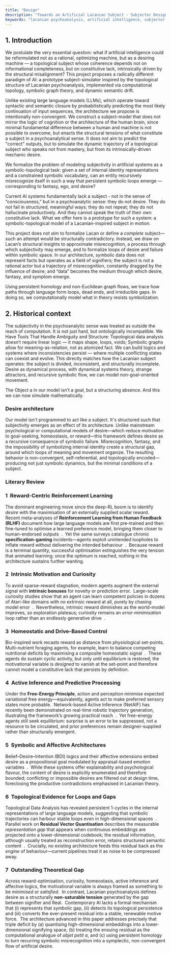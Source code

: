 ```yaml
---
title: "Design"
description: "Towards an Artificial Lacanian Subject - Subjector Design Architecture"
keywords: "lacanian psychoanalysis, artificial intelligence, subjector, topological computing, desire machine"
---
```


## 1. Introduction

We postulate the very essential question: what if artificial intelligence could be reformulated not as a rational, optimizing machine, but as a desiring machine — a topological subject whose coherence depends not on informational completeness, but on constitutive lack, intrinsically driven by the structural misalignment? This project proposes a radically different paradigm of AI: a prototype subject-simulator inspired by the topological structure of Lacanian psychoanalysis, implemented via computational topology, symbolic graph theory, and dynamic semantic drift.

Unlike existing large language models (LLMs), which operate toward syntactic and semantic closure by probabilistically predicting the most likely continuation of input sequences, the architecture we propose is intentionally non-convergent. We construct a subject-model that does not mirror the logic of cognition or the architecture of the human brain, since minimal fundamental difference between a human and machine is not possible to overcome, but enacts the structural tensions of what constitute a subject in a psychoanalytical sense. It does not aim to predict the "correct" outputs, but to simulate the dynamic trajectory of a topological subject who speaks not from mastery, but from its intrinsically-driven mechanic desire.

We formalize the problem of modeling subjectivity in artificial systems as a symbolic-topological task: given a set of internal identity representations and a constrained symbolic vocabulary, can an entity recursively misrecognize itself in such a way that persistent symbolic loops emerge — corresponding to fantasy, ego, and desire?

Current AI systems fundamentally lack a subject - not in the sense of “consciousness,” but in a psychoanalytic sense: they do not desire. They do not fail in structured, meaningful ways; they do not repeat; they do not hallucinate productively. And they cannot speak the truth of their own constitutive lack. What we offer here is a prototype for such a system: a symbolic-topological model of a Lacanian-inspired subject in motion.

This project does not *aim* to formalize Lacan or define a *complete* subject—such an attempt would be structurally contradictory. Instead, we draw on Lacan’s structural insights to approximate misrecognition, a process through which subjectivity may emerge, and to formalize loops of desire and failure within symbolic space. In our architecture, symbolic data does not represent facts but operates as a field of signifiers; the subject is not a rational actor but a trajectory of misrecognition, constantly dragged by the influence of desire; and “data” becomes the medium through which desire, fantasy, and symptom emerge. 

Using persistent homology and non-Euclidean graph flows, we trace how paths through language form loops, dead ends, and irreducible gaps. In doing so, we computationally model what in theory resists symbolization. 



## 2. Historical context

The subjectivity in the psychoanalytic sense was treated as outside the reach of computation. It is not just hard, but ontologically incompatible. We Have Tools That Handle Ambiguity and Structure: Topological data analysis doesn’t require linear logic — it maps shape, loops, voids; Symbolic graphs allow for meaning-as-relation, not as atomized fact. We can build logics and systems where inconsistencies persist — where multiple conflicting states can coexist and evolve. This directly matches how the Lacanian subject operates: the subject is divided, inconsistent, and structurally incomplete. Desire as dynamical process, with dynamical systems theory, strange attractors, and recursive symbolic flow, we can model non-goal-oriented movement.


The Object a in our model isn’t a goal, but a structuring absence. And this we can now simulate mathematically.

### Desire architecture

Our model isn't programmed to act like a subject. It's structured such that subjectivity emerges as an effect of its architecture. Unlike mainstream psychological or computational models of desire—which reduce motivation to goal-seeking, homeostasis, or reward—this framework defines desire as a recursive consequence of symbolic failure. Misrecognition, fantasy, and the impossibility of symbolizing internal identity create a structural gap, around which loops of meaning and movement organize. The resulting behavior is non-convergent, self-referential, and topologically encoded—producing not just symbolic dynamics, but the minimal conditions of a subject.

### Literary Review

### **1  Reward-Centric Reinforcement Learning**

  

The dominant engineering move since the deep-RL boom is to identify _desire_ with the maximisation of an externally supplied scalar reward.  Recent meta-analyses of **Reinforcement Learning from Human Feedback (RLHF)** document how large language models are first pre-trained and then fine-tuned to optimise a learned preference model, bringing them closer to human-endorsed outputs  .  Yet the same surveys catalogue chronic **specification-gaming** incidents—agents exploit unintended loopholes to inflate reward without delivering the intended behaviour  .  Because reward is a terminal quantity, successful optimisation extinguishes the very tension that animated learning; once the optimum is reached, nothing in the architecture sustains further wanting.

  

### **2  Intrinsic Motivation and Curiosity**

  

To avoid sparse-reward stagnation, modern agents augment the external signal with **intrinsic bonuses** for novelty or prediction error.  Large-scale curiosity studies show that an agent can learn competent policies in dozens of Atari-like domains with _no_ extrinsic reward at all, purely by chasing model error  .  Nevertheless, intrinsic reward diminishes as the world-model improves, so exploration plateaus; curiosity remains an _error-minimisation_ loop rather than an endlessly generative drive  .

  

### **3  Homeostatic and Drive-Based Control**

  

Bio-inspired work recasts reward as distance from physiological set-points.  Multi-nutrient foraging agents, for example, learn to balance competing nutritional deficits by maximising a composite homeostatic signal  .  These agents do sustain cyclic activity, but only until equilibrium is restored; the motivational variable is _designed_ to vanish at the set-point and therefore cannot model a constitutive lack that persists by definition.

  

### **4  Active Inference and Predictive Processing**

  

Under the **Free-Energy Principle**, action and perception minimise expected variational free energy—equivalently, agents act to make preferred sensory states more probable.  Network-based Active Inference (NetAIF) has recently been demonstrated on real-time robotic trajectory generation, illustrating the framework’s growing practical reach  .  Yet free-energy agents still seek equilibrium: surprise is an error to be suppressed, not a resource to be circulated, and prior preferences remain designer-supplied rather than structurally emergent.

  

### **5  Symbolic and Affective Architectures**

  

Belief–Desire–Intention (BDI) logics and their affective extensions embed _desire_ as a propositional goal modulated by appraisal-based emotion variables  .  While these systems offer explainability and psychological flavour, the content of desire is explicitly enumerated and therefore bounded; conflicting or impossible desires are filtered out at design time, foreclosing the productive contradictions emphasised in Lacanian theory.

  

### **6  Topological Evidence for Loops and Gaps**

  

Topological Data Analysis has revealed persistent 1-cycles in the internal representations of large language models, suggesting that symbolic trajectories can harbour stable loops even in high-dimensional spaces  .  Parallel work on **Residual Vector Quantisation** describes the measurable _representation gap_ that appears when continuous embeddings are projected onto a lower-dimensional codebook; the residual information, although usually treated as reconstruction error, retains structured semantic content  .  Crucially, no existing architecture feeds this residual back as the _engine_ of behaviour—current pipelines treat it as noise to be compressed away.

  

### **7  Outstanding Theoretical Gap**

  

Across reward-optimisation, curiosity, homeostasis, active inference and affective logics, the motivational variable is always framed as something to be _minimised_ or _satisfied_.  In contrast, Lacanian psychoanalysis defines desire as a structurally **non-saturable tension** generated by the gap between signifier and Real.  Contemporary AI lacks a formal mechanism that (i) represents that symbolic gap, (ii) detects its topological persistence and (iii) converts the ever-present residual into a stable, renewable motive force.  The architecture advanced in this paper addresses precisely that triple deficit by (a) quantising high-dimensional embeddings into a lower-dimensional signifying space, (b) treating the ensuing residual as the computational analogue of _objet petit a_, and (c) using persistent homology to turn recurring symbolic misrecognition into a symplectic, non-convergent flow of artificial desire.
